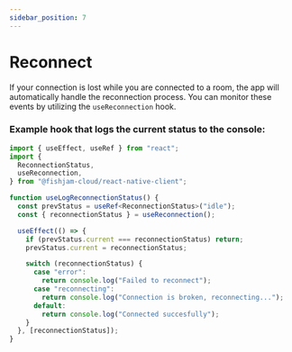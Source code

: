 ```yaml
---
sidebar_position: 7
---
```


# Reconnect

If your connection is lost while you are connected to a room, the app will automatically handle the reconnection process. You can monitor these events by utilizing the `useReconnection` hook.

### Example hook that logs the current status to the console:

```ts
import { useEffect, useRef } from "react";
import {
  ReconnectionStatus,
  useReconnection,
} from "@fishjam-cloud/react-native-client";

function useLogReconnectionStatus() {
  const prevStatus = useRef<ReconnectionStatus>("idle");
  const { reconnectionStatus } = useReconnection();

  useEffect(() => {
    if (prevStatus.current === reconnectionStatus) return;
    prevStatus.current = reconnectionStatus;

    switch (reconnectionStatus) {
      case "error":
        return console.log("Failed to reconnect");
      case "reconnecting":
        return console.log("Connection is broken, reconnecting...");
      default:
        return console.log("Connected succesfully");
    }
  }, [reconnectionStatus]);
}
```
